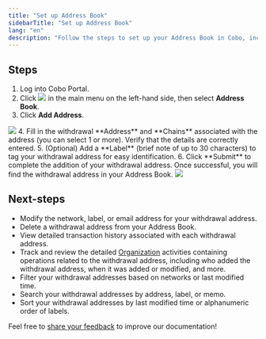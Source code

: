 ```yaml
---
title: "Set up Address Book"
sidebarTitle: "Set up Address Book"
lang: "en"
description: "Follow the steps to set up your Address Book in Cobo, including adding and verifying your withdrawal addresses for secure transactions."
---
```


## Steps

1. Log into Cobo Portal.
2. Click <img src="/en/images/common/wallets_icon.svg" className="icon"/> in the main menu on the left-hand side, then select **Address Book**.
3. Click **Add Address**.
<img src="/en/images/address-book/set-up-address-book.png" className="screenshot_full_screen"/>
4. Fill in the withdrawal **Address** and **Chains** associated with the address (you can select 1 or more). Verify that the details are correctly entered.
5. (Optional) Add a **Label** (brief note of up to 30 characters) to tag your withdrawal address for easy identification.
6. Click **Submit** to complete the addition of your withdrawal address. Once successful, you will find the withdrawal address in your Address Book.
<img src="/en/images/address-book/add-address.png" className="screenshot_modal"/>

## Next-steps

- Modify the network, label, or email address for your withdrawal address.
- Delete a withdrawal address from your Address Book.
- View detailed transaction history associated with each withdrawal address.
- Track and review the detailed [Organization](/en/portal/organization/introduction) activities containing operations related to the withdrawal address, including who added the withdrawal address, when it was added or modified, and more.   
- Filter your withdrawal addresses based on networks or last modified time.
- Search your withdrawal addresses by address, label, or memo.
- Sort your withdrawal addresses by last modified time or alphanumeric order of labels.

<Tip>Feel free to [share your feedback](https://forms.zohopublic.com/cobo/form/DocumentFeedbackForm/formperma/QvLOhxJv1_JMsJ-1dleZ8Itb_7rzN-LtgvsDdxosoVI?referrername=manuals) to improve our documentation!</Tip>